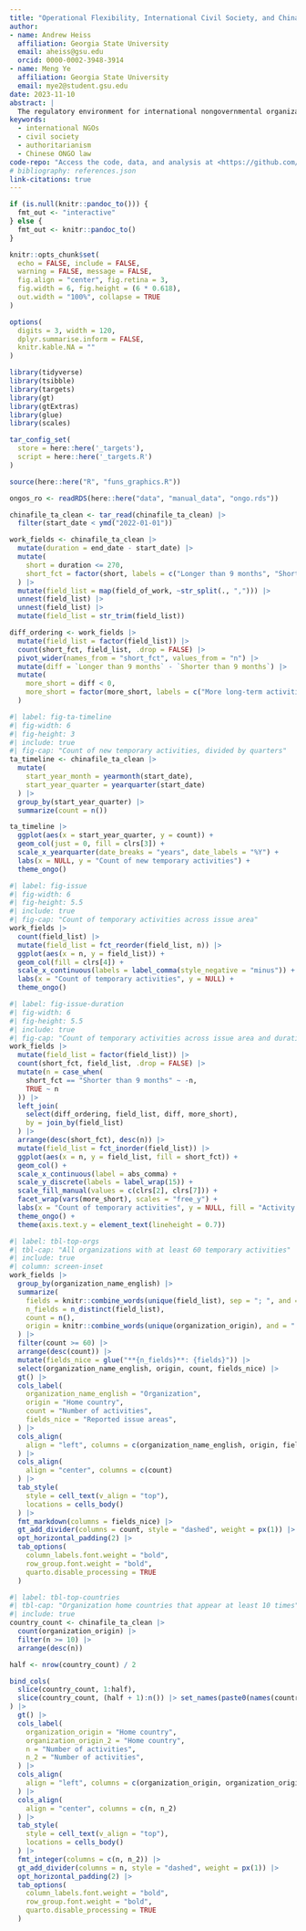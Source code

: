 ```yaml
---
title: "Operational Flexibility, International Civil Society, and China’s Overseas NGO Law"
author:
- name: Andrew Heiss
  affiliation: Georgia State University
  email: aheiss@gsu.edu
  orcid: 0000-0002-3948-3914
- name: Meng Ye
  affiliation: Georgia State University
  email: mye2@student.gsu.edu
date: 2023-11-10
abstract: |
  The regulatory environment for international nongovernmental organizations (INGOs) has become increasingly restricted. The level of restriction INGOs face in practice varies, however. INGOs working on non-contentious issues such as humanitarian aid tend to see less restriction than those working on more contentious issues like advocacy. In spite of these restrictions, contentious organizations are often able to continue their work by relying on their operational flexibility. In this paper we explore the sources of this operational flexibility to determine which organizational factors allow INGOs to work effectively under legal restrictions. China provides an excellent setting for testing our argument. Its 2017 Overseas NGO (ONGO) law created two avenues for operating in the country: hundreds of INGOs have obtained permanent formal registration and while thousands work through temporary activities lasting no more than one year. Using data on both (1) formal and temporary activities registration and (2) organization-level characteristics such as issue areas, funding sources, and other instrumental details, we examine what determines if an INGO registers formally or through temporary activities. Our results provide an empirical illustration of the practical effect of NGO restrictions on global civil society and how organizations can adapt to this new legal environment.
keywords:
  - international NGOs
  - civil society
  - authoritarianism
  - Chinese ONGO law
code-repo: "Access the code, data, and analysis at <https://github.com/andrewheiss/mulberry-monkey>"
# bibliography: references.json
link-citations: true
---
```


```r
if (is.null(knitr::pandoc_to())) {
  fmt_out <- "interactive"
} else {
  fmt_out <- knitr::pandoc_to()
}

knitr::opts_chunk$set(
  echo = FALSE, include = FALSE,
  warning = FALSE, message = FALSE,
  fig.align = "center", fig.retina = 3,
  fig.width = 6, fig.height = (6 * 0.618),
  out.width = "100%", collapse = TRUE
)

options(
  digits = 3, width = 120,
  dplyr.summarise.inform = FALSE,
  knitr.kable.NA = ""
)
```

```r
library(tidyverse)
library(tsibble)
library(targets)
library(gt)
library(gtExtras)
library(glue)
library(scales)

tar_config_set(
  store = here::here('_targets'),
  script = here::here('_targets.R')
)

source(here::here("R", "funs_graphics.R"))

ongos_ro <- readRDS(here::here("data", "manual_data", "ongo.rds"))

chinafile_ta_clean <- tar_read(chinafile_ta_clean) |> 
  filter(start_date < ymd("2022-01-01"))

work_fields <- chinafile_ta_clean |> 
  mutate(duration = end_date - start_date) |> 
  mutate(
    short = duration <= 270,
    short_fct = factor(short, labels = c("Longer than 9 months", "Shorter than 9 months"), ordered = TRUE)
  ) |> 
  mutate(field_list = map(field_of_work, ~str_split(., ","))) |> 
  unnest(field_list) |> 
  unnest(field_list) |> 
  mutate(field_list = str_trim(field_list))

diff_ordering <- work_fields |> 
  mutate(field_list = factor(field_list)) |> 
  count(short_fct, field_list, .drop = FALSE) |> 
  pivot_wider(names_from = "short_fct", values_from = "n") |> 
  mutate(diff = `Longer than 9 months` - `Shorter than 9 months`) |> 
  mutate(
    more_short = diff < 0,
    more_short = factor(more_short, labels = c("More long-term activities", "More short-term activities"))
  )
```



```r
#| label: fig-ta-timeline
#| fig-width: 6
#| fig-height: 3
#| include: true
#| fig-cap: "Count of new temporary activities, divided by quarters"
ta_timeline <- chinafile_ta_clean |> 
  mutate(
    start_year_month = yearmonth(start_date),
    start_year_quarter = yearquarter(start_date)
  ) |> 
  group_by(start_year_quarter) |> 
  summarize(count = n())

ta_timeline |> 
  ggplot(aes(x = start_year_quarter, y = count)) +
  geom_col(just = 0, fill = clrs[3]) +
  scale_x_yearquarter(date_breaks = "years", date_labels = "%Y") +
  labs(x = NULL, y = "Count of new temporary activities") +
  theme_ongo()
```


```r
#| label: fig-issue
#| fig-width: 6
#| fig-height: 5.5
#| include: true
#| fig-cap: "Count of temporary activities across issue area"
work_fields |> 
  count(field_list) |>
  mutate(field_list = fct_reorder(field_list, n)) |> 
  ggplot(aes(x = n, y = field_list)) +
  geom_col(fill = clrs[4]) +
  scale_x_continuous(labels = label_comma(style_negative = "minus")) +
  labs(x = "Count of temporary activities", y = NULL) +
  theme_ongo()
```


```r
#| label: fig-issue-duration
#| fig-width: 6
#| fig-height: 5.5
#| include: true
#| fig-cap: "Count of temporary activities across issue area and duration of activity"
work_fields |> 
  mutate(field_list = factor(field_list)) |> 
  count(short_fct, field_list, .drop = FALSE) |> 
  mutate(n = case_when(
    short_fct == "Shorter than 9 months" ~ -n,
    TRUE ~ n
  )) |> 
  left_join(
    select(diff_ordering, field_list, diff, more_short),
    by = join_by(field_list)
  ) |> 
  arrange(desc(short_fct), desc(n)) |>
  mutate(field_list = fct_inorder(field_list)) |>
  ggplot(aes(x = n, y = field_list, fill = short_fct)) +
  geom_col() +
  scale_x_continuous(label = abs_comma) +
  scale_y_discrete(labels = label_wrap(15)) +
  scale_fill_manual(values = c(clrs[2], clrs[7])) +
  facet_wrap(vars(more_short), scales = "free_y") +
  labs(x = "Count of temporary activities", y = NULL, fill = "Activity duration") +
  theme_ongo() +
  theme(axis.text.y = element_text(lineheight = 0.7))
```

```r
#| label: tbl-top-orgs
#| tbl-cap: "All organizations with at least 60 temporary activities"
#| include: true
#| column: screen-inset
work_fields |> 
  group_by(organization_name_english) |> 
  summarize(
    fields = knitr::combine_words(unique(field_list), sep = "; ", and = ""),
    n_fields = n_distinct(field_list),
    count = n(),
    origin = knitr::combine_words(unique(organization_origin), and = " and ")
  ) |> 
  filter(count >= 60) |> 
  arrange(desc(count)) |> 
  mutate(fields_nice = glue("**{n_fields}**: {fields}")) |> 
  select(organization_name_english, origin, count, fields_nice) |> 
  gt() |> 
  cols_label(
    organization_name_english = "Organization",
    origin = "Home country",
    count = "Number of activities",
    fields_nice = "Reported issue areas",
  ) |> 
  cols_align(
    align = "left", columns = c(organization_name_english, origin, fields_nice)
  ) |> 
  cols_align(
    align = "center", columns = c(count)
  ) |> 
  tab_style(
    style = cell_text(v_align = "top"),
    locations = cells_body()
  ) |> 
  fmt_markdown(columns = fields_nice) |>
  gt_add_divider(columns = count, style = "dashed", weight = px(1)) |> 
  opt_horizontal_padding(2) |> 
  tab_options(
    column_labels.font.weight = "bold",
    row_group.font.weight = "bold",
    quarto.disable_processing = TRUE
  )
```


```r
#| label: tbl-top-countries
#| tbl-cap: "Organization home countries that appear at least 10 times"
#| include: true
country_count <- chinafile_ta_clean |> 
  count(organization_origin) |> 
  filter(n >= 10) |> 
  arrange(desc(n))

half <- nrow(country_count) / 2

bind_cols(
  slice(country_count, 1:half),
  slice(country_count, (half + 1):n()) |> set_names(paste0(names(country_count), "_2"))
) |> 
  gt() |> 
  cols_label(
    organization_origin = "Home country",
    organization_origin_2 = "Home country",
    n = "Number of activities",
    n_2 = "Number of activities",
  ) |> 
  cols_align(
    align = "left", columns = c(organization_origin, organization_origin_2)
  ) |> 
  cols_align(
    align = "center", columns = c(n, n_2)
  ) |> 
  tab_style(
    style = cell_text(v_align = "top"),
    locations = cells_body()
  ) |> 
  fmt_integer(columns = c(n, n_2)) |> 
  gt_add_divider(columns = n, style = "dashed", weight = px(1)) |> 
  opt_horizontal_padding(2) |> 
  tab_options(
    column_labels.font.weight = "bold",
    row_group.font.weight = "bold",
    quarto.disable_processing = TRUE
  )
```

